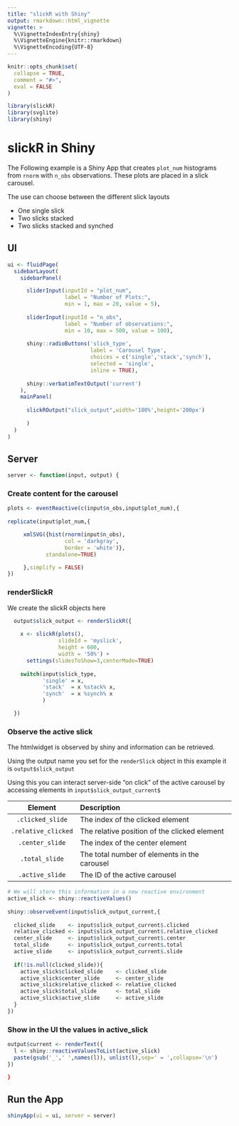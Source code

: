 ```yaml
---
title: "slickR with Shiny"
output: rmarkdown::html_vignette
vignette: >
  %\VignetteIndexEntry{shiny}
  %\VignetteEngine{knitr::rmarkdown}
  %\VignetteEncoding{UTF-8}
---
```


```r
knitr::opts_chunk$set(
  collapse = TRUE,
  comment = "#>",
  eval = FALSE
)
```

```r
library(slickR)
library(svglite)
library(shiny)
```

# slickR in Shiny

The Following example is a Shiny App that creates `plot_num` histograms from `rnorm` with `n_obs` observations. These plots are placed in a slick carousel.

The use can choose between the different slick layouts

  - One single slick
  - Two slicks stacked
  - Two slicks stacked and synched

## UI

```r

ui <- fluidPage(
  sidebarLayout(
    sidebarPanel(

      sliderInput(inputId = "plot_num", 
                  label = "Number of Plots:", 
                  min = 1, max = 20, value = 5),
            
      sliderInput(inputId = "n_obs", 
                  label = "Number of observations:", 
                  min = 10, max = 500, value = 100),
      
      shiny::radioButtons('slick_type',
                          label = 'Carousel Type',
                          choices = c('single','stack','synch'),
                          selected = 'single',
                          inline = TRUE),
      
      shiny::verbatimTextOutput('current')
    ),
    mainPanel(
      
      slickROutput("slick_output",width='100%',height='200px')
      
      )
  )
)

```

## Server

```r
server <- function(input, output) {

```

### Create content for the carousel

```r

plots <- eventReactive(c(input$n_obs,input$plot_num),{
  
replicate(input$plot_num,{

     xmlSVG({hist(rnorm(input$n_obs),
                  col = 'darkgray',
                  border = 'white')},
            standalone=TRUE)

     },simplify = FALSE)
})

```


### renderSlickR

We create the slickR objects here

```r
  output$slick_output <- renderSlickR({
    
    x <- slickR(plots(),
                slideId = 'myslick',
                height = 600,
                width = '50%') + 
      settings(slidesToShow=3,centerMode=TRUE)
    
    switch(input$slick_type,
           'single' = x,
           'stack'  = x %stack% x,
           'synch'  = x %synch% x
           )

  })
```

### Observe the active slick

The htmlwidget is observed by shiny and information can be retrieved. 

Using the output name you set for the `renderSlick` object in this example it is `output$slick_output`

Using this you can interact server-side "on click" of the active carousel by accessing elements in `input$slick_output_current$`

|  Element |  Description|
|:--:|:--|
| `.clicked_slide`   | The index of the clicked element|
| `.relative_clicked`| The relative position of the clicked element|
| `.center_slide`    | The index of the center element|
| `.total_slide`     | The total number of elements in the carousel|
| `.active_slide`    | The ID of the active carousel|

```r

# We will store this information in a new reactive environment
active_slick <- shiny::reactiveValues()
  
shiny::observeEvent(input$slick_output_current,{
  
  clicked_slide    <- input$slick_output_current$.clicked
  relative_clicked <- input$slick_output_current$.relative_clicked
  center_slide     <- input$slick_output_current$.center
  total_slide      <- input$slick_output_current$.total
  active_slide     <- input$slick_output_current$.slide
  
  if(!is.null(clicked_slide)){
    active_slick$clicked_slide    <- clicked_slide
    active_slick$center_slide     <- center_slide
    active_slick$relative_clicked <- relative_clicked
    active_slick$total_slide      <- total_slide
    active_slick$active_slide     <- active_slide
  }
})

```

### Show in the UI the values in active_slick
 
```r

output$current <- renderText({
  l <- shiny::reactiveValuesToList(active_slick)
  paste(gsub('_',' ',names(l)), unlist(l),sep=' = ',collapse='\n')
})

```

```r
}
```

## Run the App

```r
shinyApp(ui = ui, server = server)

```